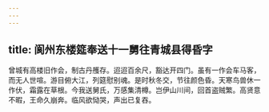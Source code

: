 ```yaml
---
---
---
```

title: 阆州东楼筵奉送十一舅往青城县得昏字
---




曾城有高楼旧作会，制古丹雘存。迢迢百余尺，豁达开四门。虽有一作会车马客，而无人世喧。游目俯大江，列筵慰别魂。是时秋冬交，节往颜色昏。天寒鸟兽休一作伏，霜露在草根。今我送舅氏，万感集清樽。岂伊山川间，回首盗贼繁。高贤意不暇，王命久崩奔。临风欲恸哭，声出已复吞。